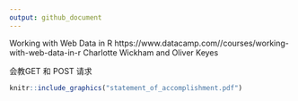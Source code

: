 ```yaml
---
output: github_document
---
```


Working with Web Data in R
https://www.datacamp.com//courses/working-with-web-data-in-r
Charlotte Wickham and Oliver Keyes

会教GET 和 POST 请求

```r
knitr::include_graphics("statement_of_accomplishment.pdf")
```


